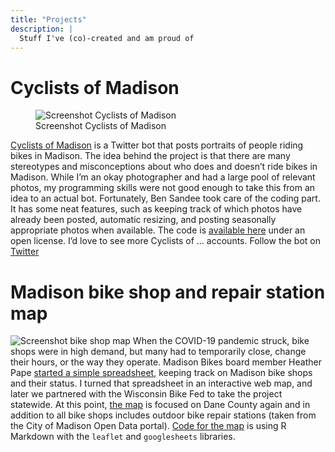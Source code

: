 ```yaml
---
title: "Projects"
description: |
  Stuff I've (co)-created and am proud of
---
```


# Cyclists of Madison

![Screenshot Cyclists of Madison](img/screenshot_cyclists_msn.png)

[Cyclists of Madison](https://twitter.com/cyclists_of_msn) is a Twitter bot that posts portraits of people riding bikes in Madison. The idea behind the project is that there are many stereotypes and misconceptions about who does and doesn't ride bikes in Madison. While I'm an okay photographer and had a large pool of relevant photos, my programming skills were not good enough to take this from an idea to an actual bot. Fortunately, Ben Sandee took care of the coding part. It has some neat features, such as keeping track of which photos have already been posted, automatic resizing, and posting seasonally appropriate photos when available. The code is [available here](https://github.com/madisonbikes/cyclists_of_msn) under an open license. I'd love to see more Cyclists of ... accounts. Follow the bot on [Twitter](https://twitter.com/cyclists_of_msn)

# Madison bike shop and repair station map

![Screenshot bike shop map](img/screenshot_bike_shop_map.png)
When the COVID-19 pandemic struck, bike shops were in high demand, but many had to temporarily close, change their hours, or the way they operate. Madison Bikes board member Heather Pape [started a simple spreadsheet](https://www.madisonbikes.org/2020/03/is-my-local-bike-shop-still-open/), keeping track on Madison bike shops and their status. I turned that spreadsheet in an interactive web map, and later we partnered with the Wisconsin Bike Fed to take the project statewide. At this point, [the map](https://www.madisonbikes.org/bike-shop-map/) is focused on Dane County again and in addition to all bike shops includes outdoor bike repair stations (taken from the City of Madison Open Data portal). [Code for the map](https://github.com/vgXhc/madison_bike_shop_map) is using R Markdown with the `leaflet` and  `googlesheets` libraries. 